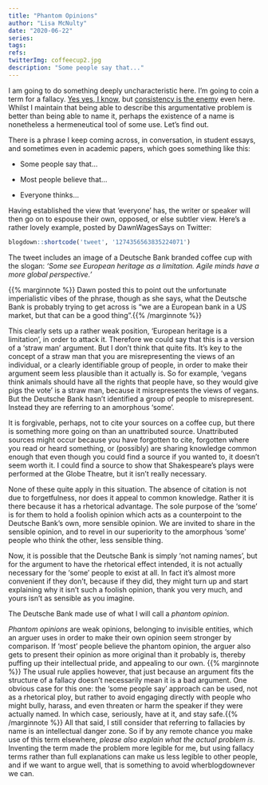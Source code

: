 ```yaml
---
title: "Phantom Opinions"
author: "Lisa McNulty"
date: "2020-06-22"
series:
tags: 
refs:
twitterImg: coffeecup2.jpg
description: "Some people say that..."
---
```






I am going to do something deeply uncharacteristic here. I’m going to coin a term for a fallacy. [Yes yes, I know](/2020/05/28/the-fallacy-fallacy/), but [consistency is the enemy](/2020/05/04/consistency-is-the-enemy/) even here. Whilst I maintain that being able to describe this argumentative problem is better than being able to name it, perhaps the existence of a name is nonetheless a hermeneutical tool of some use. Let’s find out.

There is a phrase I keep coming across, in conversation, in student essays, and sometimes even in academic papers, which goes something like this:

-   Some people say that...
    
-   Most people believe that...
    
-   Everyone thinks...
    

Having established the view that ‘everyone’ has, the writer or speaker will then go on to espouse their own, opposed, or else subtler view. Here’s a rather lovely example, posted by DawnWagesSays on Twitter:

```r
blogdown::shortcode('tweet', '1274356563835224071')
```

The tweet includes an image of a Deutsche Bank branded coffee cup with the slogan: *‘Some see European heritage as a limitation. Agile minds have a more global perspective.’*

{{% marginnote %}}  Dawn posted this to point out the unfortunate imperialistic vibes of the phrase, though as she says, what the Deutsche Bank is probably trying to get across is “we are a European bank in a US market, but that can be a good thing”.{{% /marginnote %}}

This clearly sets up a rather weak position, ‘European heritage is a limitation’, in order to attack it. Therefore we could say that this is a version of a ‘straw man’ argument. But I don’t think that quite fits. It’s key to the concept of a straw man that you are misrepresenting the views of an individual, or a clearly identifiable group of people, in order to make their argument seem less plausible than it actually is. So for example, ‘vegans think animals should have all the rights that people have, so they would give pigs the vote’ is a straw man, because it misrepresents the views of vegans. But the Deutsche Bank hasn’t identified a group of people to misrepresent. Instead they are referring to an amorphous ‘some’.

It is forgivable, perhaps, not to cite your sources on a coffee cup, but there is something more going on than an unattributed source. Unattributed sources might occur because you have forgotten to cite, forgotten where you read or heard something, or (possibly) are sharing knowledge common enough that even though you could find a source if you wanted to, it doesn’t seem worth it. I could find a source to show that Shakespeare’s plays were performed at the Globe Theatre, but it isn’t really necessary.

None of these quite apply in this situation. The absence of citation is not due to forgetfulness, nor does it appeal to common knowledge. Rather it is there because it has a rhetorical advantage. The sole purpose of the ‘some’ is for them to hold a foolish opinion which acts as a counterpoint to the Deutsche Bank’s own, more sensible opinion. We are invited to share in the sensible opinion, and to revel in our superiority to the amorphous ‘some’ people who think the other, less sensible thing.

Now, it is possible that the Deutsche Bank is simply ‘not naming names’, but for the argument to have the rhetorical effect intended, it is not actually necessary for the ‘some’ people to exist at all. In fact it’s almost more convenient if they don’t, because if they did, they might turn up and start explaining why it isn’t such a foolish opinion, thank you very much, and yours isn’t as sensible as you imagine.

The Deutsche Bank made use of what I will call a *phantom opinion*.

*Phantom opinions* are weak opinions, belonging to invisible entities, which an arguer uses in order to make their own opinion seem stronger by comparison. If ‘most’ people believe the phantom opinion, the arguer also gets to present their opinion as more original than it probably is, thereby puffing up their intellectual pride, and appealing to our own.
{{% marginnote %}}     The usual rule applies however, that just because an argument fits the structure of a fallacy doesn’t necessarily mean it is a bad argument. One obvious case for this one: the ‘some people say’ approach can be used, not as a rhetorical ploy, but rather to avoid engaging directly with people who might bully, harass, and even threaten or harm the speaker if they were actually named. In which case, seriously, have at it, and stay safe.{{% /marginnote %}}
All that said, I still consider that referring to fallacies by name is an intellectual danger zone. So if by any remote chance you make use of this term elsewhere, *please also explain what the actual problem is*. Inventing the term made the problem more legible for me, but using fallacy terms rather than full explanations can make us less legible to other people, and if we want to argue well, that is something to avoid wherblogdownever we can.


